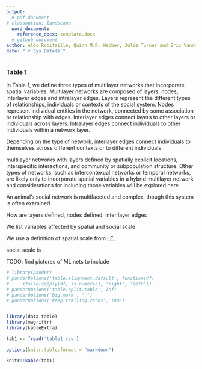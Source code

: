 ```yaml
---
output: 
  # pdf_document
# classoption: landscape
  word_document:
    reference_docx: template.docx
  # github_document
author: Alec Robitaille, Quinn M.R. Webber, Julie Turner and Eric Vander Wal
date: "`r Sys.Date()`"
---
```


### Table 1
In Table 1, we define three types of multilayer networks that incorporate spatial variables. Multilayer networks are composed of layers, nodes, interlayer edges and intralayer edges. Layers represent the different types of relationships, individuals or contexts of the social system. Nodes represent individual entities in the network, connected by some association or relationship with edges. Interlayer edges connect layers to other layers or individuals across layers. Intralayer edges connect individuals to other individuals within a network layer. 



Depending on the type of network, interlayer edges connect individuals to themselves across different contexts or to different individuals



multilayer networks with layers defined by spatially explicit locations, interspecific interactions, and community or subpopulation structure. 
Other types of networks, such as intercontexual networks or temporal networks, are likely only to incorporate spatial variables in a hybrid multilayer network and considerations for including those variables will be explored here 

An animal's social network is multifaceted and complex, though this system is often examined 








How are layers defined, nodes defined, inter layer edges

We list variables affected by spatial and social scale

We use a definition of spatial scale from LE, 

social scale is 

TODO: find pictures of ML nets to include


```r
# library(pander)
# panderOptions('table.alignment.default', function(df)
#     ifelse(sapply(df, is.numeric), 'right', 'left'))
# panderOptions('table.split.table', Inf)
# panderOptions('big.mark', ",")
# panderOptions('keep.trailing.zeros', TRUE)


library(data.table)
library(magrittr)
library(kableExtra)

tab1 <- fread('table1.csv')

options(knitr.table.format = "markdown")

knitr::kable(tab1)
```
